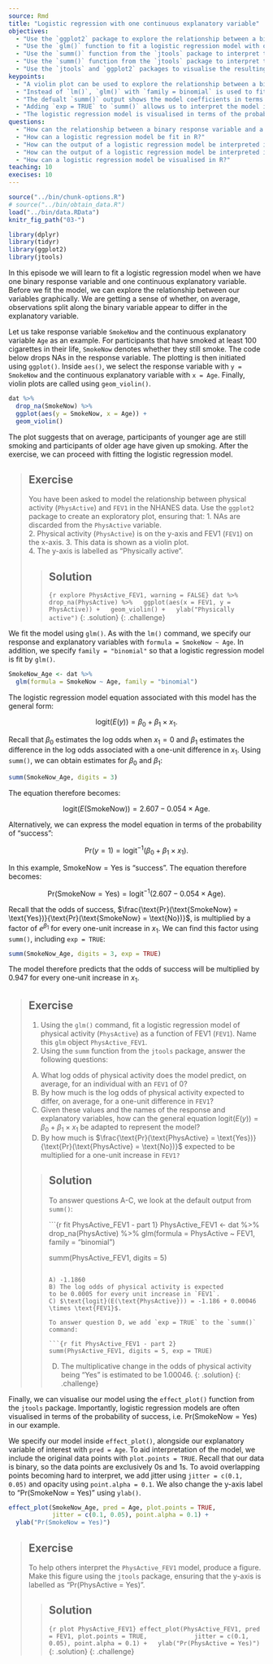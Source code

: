 ---
source: Rmd
title: "Logistic regression with one continuous explanatory variable"
objectives:
  - "Use the `ggplot2` package to explore the relationship between a binary response variable and a continuous explanatory variable."
  - "Use the `glm()` function to fit a logistic regression model with one continuous explanatory variable."
  - "Use the `summ()` function from the `jtools` package to interpret the model output in terms of the log odds."
  - "Use the `summ()` function from the `jtools` package to interpret the model output in terms of the multiplicative change in the odds of success."
  - "Use the `jtools` and `ggplot2` packages to visualise the resulting model."
keypoints:
  - "A violin plot can be used to explore the relationship between a binary response variable and a continuous explanatory variable."
  - "Instead of `lm()`, `glm()` with `family = binomial` is used to fit a logistic regression model."
  - "The defualt `summ()` output shows the model coefficients in terms of the log odds."
  - "Adding `exp = TRUE` to `summ()` allows us to interpret the model in terms of the multiplicative change in the odds of success."
  - "The logistic regression model is visualised in terms of the probability of success."
questions:
  - "How can the relationship between a binary response variable and a continuous explanatory variable be visualised in R?"
  - "How can a logistic regression model be fit in R?"
  - "How can the output of a logistic regression model be interpreted in terms of the log odds in R?"
  - "How can the output of a logistic regression model be interpreted in terms of the multiplicative change in the odds of success in R?"
  - "How can a logistic regression model be visualised in R?"
teaching: 10
execises: 10
---

```{r, include=FALSE}
source("../bin/chunk-options.R")
# source("../bin/obtain_data.R")
load("../bin/data.RData")
knitr_fig_path("03-")

library(dplyr)
library(tidyr)
library(ggplot2)
library(jtools)
```

In this episode we will learn to fit a logistic regression model when we have one binary response variable and one continuous explanatory variable. Before we fit the model, we can explore the relationship between our variables graphically. We are getting a sense of whether, on average, observations split along the binary variable appear to differ in the explanatory variable.

Let us take response variable `SmokeNow` and the continuous explanatory variable `Age` as an example. For participants that have smoked at least 100 cigarettes in their life, `SmokeNow` denotes whether they still smoke. The code below drops NAs in the response variable. The plotting is then initiated using `ggplot()`. Inside `aes()`, we select the response variable with `y = SmokeNow` and the continuous explanatory variable with `x = Age`. Finally, violin plots are called using `geom_violin()`.

```{r explore SmokeNow_Age}
dat %>%
  drop_na(SmokeNow) %>%
  ggplot(aes(y = SmokeNow, x = Age)) +
  geom_violin() 
```

The plot suggests that on average, participants of younger age are still smoking and participants of older age have given up smoking. After the exercise, we can proceed with fitting the logistic regression model. 

> ## Exercise  
> You have been asked to model the relationship between 
> physical activity (`PhysActive`)
> and `FEV1` in the NHANES data. Use the `ggplot2`
> package to create an exploratory plot, ensuring that:
> 1. NAs are discarded from the `PhysActive` variable.  
> 2. Physical activity (`PhysActive`) is on the y-axis and FEV1 
> (`FEV1`) on the x-axis.
> 3. This data is shown as a violin plot.  
> 4. The y-axis is labelled as "Physically active".
>
> > ## Solution
> > 
> > ```{r explore PhysActive_FEV1, warning = FALSE}
> > dat %>%
> >   drop_na(PhysActive) %>%
> >   ggplot(aes(x = FEV1, y = PhysActive)) +
> >   geom_violin() +
> >   ylab("Physically active")
> > ```
> {: .solution}
{: .challenge}

We fit the model using `glm()`. As with the `lm()` command, we specify our response and explanatory variables with `formula = SmokeNow ~ Age`. In addition, we specify `family = "binomial"` so that a logistic regression model is fit by `glm()`.  

```{r fit SmokeNow_Age}
SmokeNow_Age <- dat %>%
  glm(formula = SmokeNow ~ Age, family = "binomial")
```

The logistic regression model equation associated with this model has the general form:

$$\text{logit}(E(y)) = \beta_0 + \beta_1 \times x_1.$$

Recall that $\beta_0$ estimates the log odds when $x_1 = 0$ and $\beta_1$ estimates the difference in the log odds associated with a one-unit difference in $x_1$. Using `summ()`, we can obtain estimates for $\beta_0$ and $\beta_1$:

```{r summ SmokeNow_Age}
summ(SmokeNow_Age, digits = 3)
```

The equation therefore becomes:

$$\text{logit}(E(\text{SmokeNow})) = 2.607 - 0.054 \times \text{Age}.$$

Alternatively, we can express the model equation in terms of the probability of "success": 

$$\text{Pr}(y = 1) = \text{logit}^{-1}(\beta_0 + \beta_1 \times x_1).$$

In this example, $\text{SmokeNow} = \text{Yes}$ is "success". The equation therefore becomes:

$$\text{Pr}(\text{SmokeNow} = \text{Yes}) = \text{logit}^{-1}(2.607 - 0.054 \times \text{Age}).$$

Recall that the odds of success, 
$\frac{\text{Pr}(\text{SmokeNow} = \text{Yes})}{\text{Pr}(\text{SmokeNow} = \text{No})}$, 
is multiplied by a factor of $e^{\beta_1}$ for every one-unit increase in $x_1$.
We can find this factor using `summ()`, including `exp = TRUE`:

```{r summ with exp SmokeNow_Age}
summ(SmokeNow_Age, digits = 3, exp = TRUE)
```

The model therefore predicts that the odds of success will be multiplied by
$0.947$ for every one-unit increase in $x_1$.

> ## Exercise  
> 1. Using the `glm()` command, fit a logistic regression model
> of physical activity (`PhysActive`) as a function of FEV1 
> (`FEV1`).
> Name this `glm` object `PhysActive_FEV1`.  
> 2. Using the `summ` function from the `jtools` package, answer the following questions:
>   
> A) What log odds of physical activity does the model predict, 
> on average, for an individual with an `FEV1` of 0?  
> B) By how much is the log odds of physical activity expected 
> to differ, on average, for a one-unit difference in `FEV1`?  
> C) Given these values and the names of the response and explanatory
> variables, how can the general equation $\text{logit}(E(y)) = \beta_0 + \beta_1 \times x_1$ be adapted to represent the model?  
> D) By how much is $\frac{\text{Pr}(\text{PhysActive} = \text{Yes})}{\text{Pr}(\text{PhysActive} = \text{No})}$ expected to be multiplied for a one-unit increase in `FEV1?`
>
> > ## Solution
> > 
> > To answer questions A-C, we look at the default
> > output from `summ()`:
> > 
> > ```{r fit PhysActive_FEV1 - part 1}
> > PhysActive_FEV1 <- dat %>%
> >   drop_na(PhysActive) %>%
> >   glm(formula = PhysActive ~ FEV1, family = "binomial")
> > 
> > summ(PhysActive_FEV1, digits = 5)
> > ```
> > 
> > A) -1.1860     
> > B) The log odds of physical activity is expected 
> > to be 0.0005 for every unit increase in `FEV1`.      
> > C) $\text{logit}(E(\text{PhysActive})) = -1.186 + 0.00046 \times \text{FEV1}$.  
> > 
> > To answer question D, we add `exp = TRUE` to the `summ()`
> > command:
> > 
> > ```{r fit PhysActive_FEV1 - part 2}
> > summ(PhysActive_FEV1, digits = 5, exp = TRUE)
> > ```
> > 
> > D) The multiplicative change in the odds of
> > physical activity being "Yes" is estimated to be 1.00046. 
> {: .solution}
{: .challenge}

Finally, we can visualise our model using the `effect_plot()` function from the `jtools` 
package. Importantly, logistic regression models are often visualised in terms of 
the probability of success, i.e. $\text{Pr}(\text{SmokeNow} = \text{Yes})$ in our example.

We specify our model inside `effect_plot()`, alongside our explanatory variable of interest
with `pred = Age`. To aid interpretation of the model, we include the original data points
with `plot.points = TRUE`. Recall that our data is binary, so the data points are exclusively
$0$s and $1$s. To avoid overlapping points becoming hard to interpret, we add jitter using
`jitter = c(0.1, 0.05)` and opacity using `point.alpha = 0.1`. 
We also change the y-axis label to "Pr(SmokeNow = Yes)" using `ylab()`. 

```{r plot SmokeNow_Age}
effect_plot(SmokeNow_Age, pred = Age, plot.points = TRUE,
            jitter = c(0.1, 0.05), point.alpha = 0.1) +
  ylab("Pr(SmokeNow = Yes)")
```

> ## Exercise  
> To help others interpret the `PhysActive_FEV1` model, produce a figure. 
> Make this figure using the `jtools` package, ensuring that 
> the y-axis is labelled as "Pr(PhysActive = Yes)".
>
> > ## Solution
> > ```{r plot PhysActive_FEV1}
> > effect_plot(PhysActive_FEV1, pred = FEV1, plot.points = TRUE,
> >             jitter = c(0.1, 0.05), point.alpha = 0.1) +
> >   ylab("Pr(PhysActive = Yes)")
> > ```
> {: .solution}
{: .challenge}


